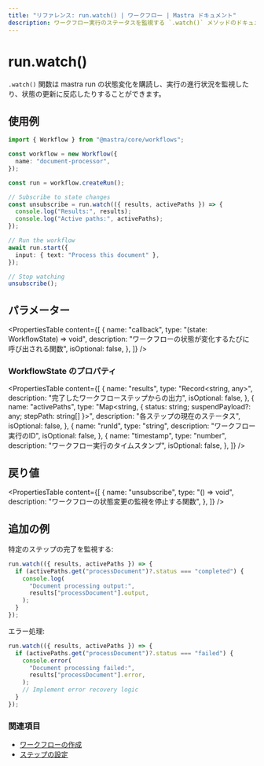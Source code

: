 ---
title: "リファレンス: run.watch() | ワークフロー | Mastra ドキュメント"
description: ワークフロー実行のステータスを監視する `.watch()` メソッドのドキュメント。
---

# run.watch()

`.watch()` 関数は mastra run の状態変化を購読し、実行の進行状況を監視したり、状態の更新に反応したりすることができます。

## 使用例

```typescript
import { Workflow } from "@mastra/core/workflows";

const workflow = new Workflow({
  name: "document-processor",
});

const run = workflow.createRun();

// Subscribe to state changes
const unsubscribe = run.watch(({ results, activePaths }) => {
  console.log("Results:", results);
  console.log("Active paths:", activePaths);
});

// Run the workflow
await run.start({
  input: { text: "Process this document" },
});

// Stop watching
unsubscribe();
```

## パラメーター

<PropertiesTable
  content={[
    {
      name: "callback",
      type: "(state: WorkflowState) => void",
      description: "ワークフローの状態が変化するたびに呼び出される関数",
      isOptional: false,
    },
  ]}
/>

### WorkflowState のプロパティ

<PropertiesTable
  content={[
    {
      name: "results",
      type: "Record<string, any>",
      description: "完了したワークフローステップからの出力",
      isOptional: false,
    },
    {
      name: "activePaths",
      type: "Map<string, { status: string; suspendPayload?: any; stepPath: string[] }>",
      description: "各ステップの現在のステータス",
      isOptional: false,
    },
    {
      name: "runId",
      type: "string",
      description: "ワークフロー実行のID",
      isOptional: false,
    },
    {
      name: "timestamp",
      type: "number",
      description: "ワークフロー実行のタイムスタンプ",
      isOptional: false,
    },
  ]}
/>

## 戻り値

<PropertiesTable
  content={[
    {
      name: "unsubscribe",
      type: "() => void",
      description: "ワークフローの状態変更の監視を停止する関数",
    },
  ]}
/>

## 追加の例

特定のステップの完了を監視する:

```typescript
run.watch(({ results, activePaths }) => {
  if (activePaths.get("processDocument")?.status === "completed") {
    console.log(
      "Document processing output:",
      results["processDocument"].output,
    );
  }
});
```

エラー処理:

```typescript
run.watch(({ results, activePaths }) => {
  if (activePaths.get("processDocument")?.status === "failed") {
    console.error(
      "Document processing failed:",
      results["processDocument"].error,
    );
    // Implement error recovery logic
  }
});
```

### 関連項目

- [ワークフローの作成](../../reference/workflows/createRun.mdx)
- [ステップの設定](../../reference/workflows/step-class.mdx)
